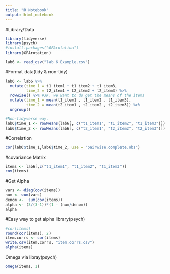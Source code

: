 ```yaml
---
title: "R Notebook"
output: html_notebook
---
```



#Library/Data
```r
library(tidyverse)
library(psych)
#install.packages("GPArotation")
library(GPArotation)

lab6 <- read_csv("lab 6 Example.csv")
```

#Format data(tidy & non-tidy)
```r
lab6 <- lab6 %>% 
  mutate(time_1 = t1_item1 + t1_item2 + t1_item3,
         time_2 = t2_item1 + t2_item2 + t2_item3) %>% 
  rowwise() %>% #JK, we want to do get the means of the items
  mutate(time_1 = mean(t1_item1 , t1_item2 , t1_item3),
         time_2 = mean(t2_item1 , t2_item2 , t2_item3)) %>% 
  ungroup()

#Non-tidyverse way.
lab6$time_1 <- rowMeans(lab6[, c("t1_item1", "t1_item2", "t1_item3")])
lab6$time_2 <- rowMeans(lab6[, c("t2_item1", "t2_item2", "t2_item3")])

```

#Correlation
```r
cor(lab6$time_1,lab6$time_2, use = "pairwise.complete.obs")
```
#covariance Matrix
```r
items <- lab6[,c("t1_item1", "t1_item2", "t1_item3")] 
cov(items)
```

#Get Alpha
```r
vars <- diag(cov(items))
num <- sum(vars)
denom <-  sum(cov(items))
alpha <- (3/(3-1))*(1 - (num/denom))
alpha

```
#Easy way to get alpha library(psych)
```r
#cor(items)
round(cor(items), 2)
item.corrs <- cor(items)
write.csv(item.corrs, "item.corrs.csv")
alpha(items)
```
Omega via libray(psych)
```r
omega(items, 1)
```




